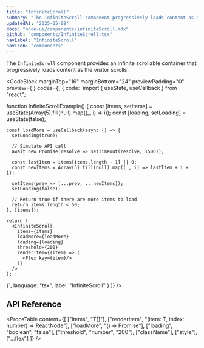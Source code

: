 ```yaml
---
title: "InfiniteScroll"
summary: "The InfiniteScroll component progressively loads content as the visitor scrolls."
updatedAt: "2025-05-08"
docs: "once-ui/components/infiniteScroll.mdx"
github: "components/InfiniteScroll.tsx"
navLabel: "InfiniteScroll"
navIcon: "components"
---
```


The `InfiniteScroll` component provides an infinite scrollable container that progressively loads content as the visitor scrolls.

<CodeBlock
  marginTop="16"
  marginBottom="24"
  previewPadding="0"
  preview={
    <InfiniteScrollExample />
  }
  codes={[
    {
      code:
`import { useState, useCallback } from "react";

function InfiniteScrollExample() {
    const [items, setItems] = useState(Array(5).fill(null).map((_, i) => i));
    const [loading, setLoading] = useState(false);
    
    const loadMore = useCallback(async () => {
      setLoading(true);
      
      // Simulate API call
      await new Promise(resolve => setTimeout(resolve, 1500));
      
      const lastItem = items[items.length - 1] || 0;
      const newItems = Array(5).fill(null).map((_, i) => lastItem + i + 1);
      
      setItems(prev => [...prev, ...newItems]);
      setLoading(false);
      
      // Return true if there are more items to load
      return items.length < 50;
    }, [items]);
    
    return (
      <InfiniteScroll
        items={items}
        loadMore={loadMore}
        loading={loading}
        threshold={200}
        renderItem={(item) => (
          <Flex key={item}/>
        )}
      />
    );
}`,
      language: "tsx",
      label: "InfiniteScroll"
    }
  ]}
/>

## API Reference

<PropsTable
  content={[
    ["items", "T[]"],
    ["renderItem", "(item: T, index: number) => ReactNode"],
    ["loadMore", "() => Promise<boolean>"],
    ["loading", "boolean", "false"],
    ["threshold", "number", "200"],
    ["className"],
    ["style"],
    ["...flex"]
  ]}
/>
